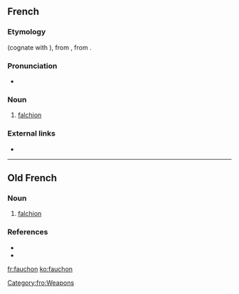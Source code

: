 ==French==

===Etymology===
{{etyl|fro|fr}} {{term|fauchon|lang=fro}} (cognate with {{etyl|it|-}} {{term|falcione|lang=it}}), from {{etyl|VL.|fr}} {{m|la|*falciōnem}}, from {{etyl|la|en}} {{term|falx|lang=la}}.

===Pronunciation===
* {{IPA|/fo.ʃɔ̃/|lang=fr}}

===Noun===
{{fr-noun|m}}

# [[falchion]]

===External links===
* {{R:TLFi}}

----

==Old French==

===Noun===
{{fro-noun|m}}

# [[falchion]]

===References===
* {{R:Godefroy}}
* {{R:Anglo-Norman On-Line Hub|fauchun}}

[[Category:fro:Weapons]]

[[fr:fauchon]]
[[ko:fauchon]]